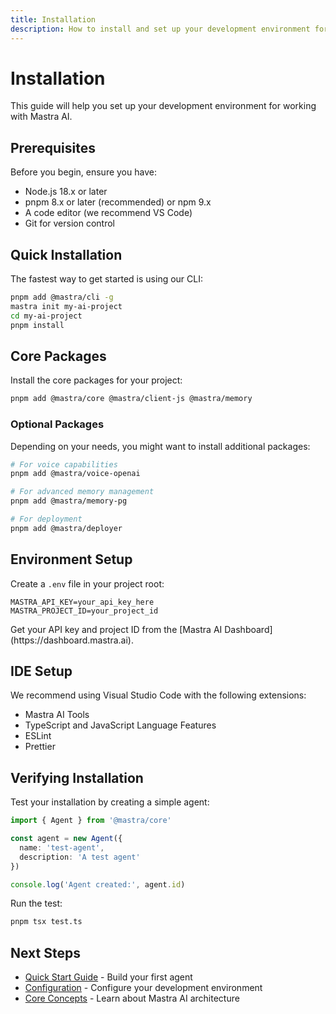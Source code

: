 ```yaml
---
title: Installation
description: How to install and set up your development environment for Mastra AI.
---
```


# Installation

This guide will help you set up your development environment for working with Mastra AI.

## Prerequisites

Before you begin, ensure you have:

- Node.js 18.x or later
- pnpm 8.x or later (recommended) or npm 9.x
- A code editor (we recommend VS Code)
- Git for version control

## Quick Installation

The fastest way to get started is using our CLI:

```bash
pnpm add @mastra/cli -g
mastra init my-ai-project
cd my-ai-project
pnpm install
```

## Core Packages

Install the core packages for your project:

```bash
pnpm add @mastra/core @mastra/client-js @mastra/memory
```

### Optional Packages

Depending on your needs, you might want to install additional packages:

```bash
# For voice capabilities
pnpm add @mastra/voice-openai

# For advanced memory management
pnpm add @mastra/memory-pg

# For deployment
pnpm add @mastra/deployer
```

## Environment Setup

Create a `.env` file in your project root:

```env
MASTRA_API_KEY=your_api_key_here
MASTRA_PROJECT_ID=your_project_id
```

<Callout>
  Get your API key and project ID from the [Mastra AI Dashboard](https://dashboard.mastra.ai).
</Callout>

## IDE Setup

We recommend using Visual Studio Code with the following extensions:

- Mastra AI Tools
- TypeScript and JavaScript Language Features
- ESLint
- Prettier

## Verifying Installation

Test your installation by creating a simple agent:

```typescript
import { Agent } from '@mastra/core'

const agent = new Agent({
  name: 'test-agent',
  description: 'A test agent'
})

console.log('Agent created:', agent.id)
```

Run the test:

```bash
pnpm tsx test.ts
```

## Next Steps

- [Quick Start Guide](/docs/getting-started/quick-start) - Build your first agent
- [Configuration](/docs/getting-started/configuration) - Configure your development environment
- [Core Concepts](/docs/core-concepts/overview) - Learn about Mastra AI architecture
